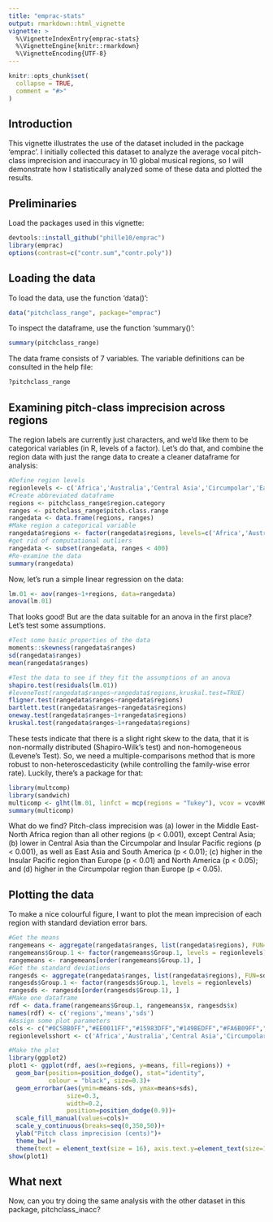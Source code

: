 ```yaml
---
title: "emprac-stats"
output: rmarkdown::html_vignette
vignette: >
  %\VignetteIndexEntry{emprac-stats}
  %\VignetteEngine{knitr::rmarkdown}
  %\VignetteEncoding{UTF-8}
---
```


```r
knitr::opts_chunk$set(
  collapse = TRUE,
  comment = "#>"
)
```

## Introduction

This vignette illustrates the use of the dataset included in the package 'emprac'. I initially collected this dataset to analyze the average vocal pitch-class imprecision and inaccuracy in 10 global musical regions, so I will demonstrate how I statistically analyzed some of these data and plotted the results.

## Preliminaries
Load the packages used in this vignette:

```r
devtools::install_github("phille10/emprac")
library(emprac)
options(contrast=c("contr.sum","contr.poly"))

```

## Loading the data
To load the data, use the function 'data()': 

```r
data("pitchclass_range", package="emprac")
```

To inspect the dataframe, use the function 'summary()':

```r
summary(pitchclass_range)
```

The data frame consists of 7 variables. The variable definitions can be consulted in the help file:

```r
?pitchclass_range
```

## Examining pitch-class imprecision across regions
The region labels  are currently just characters, and we'd like them to be categorical variables (in R, levels of a factor). Let's do that, and combine the region data with just the range data to create a cleaner dataframe for analysis:
```r
#Define region levels
regionlevels <- c('Africa','Australia','Central Asia','Circumpolar','East Asia','Europe','Insular Pacific','Middle East North Africa','North America','South America')
#Create abbreviated dataframe
regions <- pitchclass_range$region.category
ranges <- pitchclass_range$pitch.class.range
rangedata <- data.frame(regions, ranges)
#Make region a categorical variable
rangedata$regions <- factor(rangedata$regions, levels=c('Africa','Australia','Central Asia','Circumpolar','East Asia','Europe','Insular Pacific','Middle East North Africa','North America','South America'))
#get rid of computational outliers
rangedata <- subset(rangedata, ranges < 400)
#Re-examine the data
summary(rangedata)
```

Now, let's run a simple linear regression on the data:
```r
lm.01 <- aov(ranges~1+regions, data=rangedata)
anova(lm.01)
```

That looks good! But are the data suitable for an anova in the first place? Let's test some assumptions.
```r
#Test some basic properties of the data
moments::skewness(rangedata$ranges)
sd(rangedata$ranges)
mean(rangedata$ranges)

#Test the data to see if they fit the assumptions of an anova
shapiro.test(residuals(lm.01))
#leveneTest(rangedata$ranges~rangedata$regions,kruskal.test=TRUE)
fligner.test(rangedata$ranges~rangedata$regions)
bartlett.test(rangedata$ranges~rangedata$regions)
oneway.test(rangedata$ranges~1+rangedata$regions)
kruskal.test(rangedata$ranges~1+rangedata$regions)
```

These tests indicate that there is a slight right skew to the data, that it is non-normally distributed (Shapiro-Wilk's test) and non-homogeneous (Levene's Test). So, we need a multiple-comparisons method that is more robust to non-heteroscedasticity (while controlling the family-wise error rate). Luckily, there's a package for that:
```r
library(multcomp)
library(sandwich)
multicomp <- glht(lm.01, linfct = mcp(regions = "Tukey"), vcov = vcovHC)
summary(multicomp)
```

What do we find? Pitch-class imprecision was (a) lower in the Middle East-North Africa region than all other regions (p < 0.001), except Central Asia; (b) lower in Central Asia than the Circumpolar and Insular Pacific regions (p < 0.001), as well as East Asia and South America (p < 0.01); (c) higher in the Insular Pacific region than Europe (p < 0.01) and North America (p < 0.05); and (d) higher in the Circumpolar region than Europe (p < 0.05).  

## Plotting the data
To make a nice colourful figure, I want to plot the mean imprecision of each region with standard deviation error bars.

```r
#Get the means 
rangemeans <- aggregate(rangedata$ranges, list(rangedata$regions), FUN=mean)
rangemeans$Group.1 <- factor(rangemeans$Group.1, levels = regionlevels)
rangemeans <- rangemeans[order(rangemeans$Group.1), ]
#Get the standard deviations
rangesds <- aggregate(rangedata$ranges, list(rangedata$regions), FUN=sd)
rangesds$Group.1 <- factor(rangesds$Group.1, levels = regionlevels)
rangesds <- rangesds[order(rangesds$Group.1), ]
#Make one dataframe
rdf <- data.frame(rangemeans$Group.1, rangemeans$x, rangesds$x)
names(rdf) <- c('regions','means','sds')
#Assign some plot parameters
cols <- c("#0C5BB0FF","#EE0011FF","#15983DFF","#149BEDFF","#FA6B09FF","#EC579AFF","#A1C720FF","#FEC10BFF","#9A703EFF","#16A08CFF")
regionlevelsshort <- c('Africa','Australia','Central Asia','Circumpolar','East Asia','Europe','Insular Pacific','Middle East','North America','South America')

#Make the plot
library(ggplot2)
plot1 <- ggplot(rdf, aes(x=regions, y=means, fill=regions)) + 
  geom_bar(position=position_dodge(), stat="identity",
           colour = "black", size=0.3)+
  geom_errorbar(aes(ymin=means-sds, ymax=means+sds),
                size=0.3,
                width=0.2,
                position=position_dodge(0.9))+
  scale_fill_manual(values=cols)+
  scale_y_continuous(breaks=seq(0,350,50))+
  ylab("Pitch class imprecision (cents)")+
  theme_bw()+
  theme(text = element_text(size = 16), axis.text.y=element_text(size=14), axis.title.x = element_blank(),axis.text.x = element_blank(), axis.ticks.x = element_blank(), axis.line = element_blank(), axis.ticks.length.x = unit(0, "pt"), legend.position="top") 
show(plot1)

```

## What next
Now, can you try doing the same analysis with the other dataset in this package, pitchclass_inacc?
